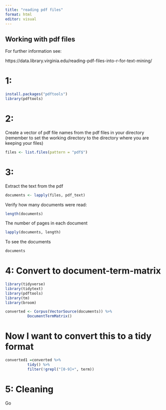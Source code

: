 ```yaml
---
title: "reading pdf files"
format: html
editor: visual
---
```


## Working with pdf files

For further information see:

https://data.library.virginia.edu/reading-pdf-files-into-r-for-text-mining/

# 1:
```r
install.packages("pdftools")
library(pdftools)
```

# 2:
Create a vector of pdf file names from the pdf files in your directory
(remember to set the working directory to the directory where you are keeping your files)

```r
files <- list.files(pattern = "pdf$")
```

# 3:
Extract the text from the pdf

```r
documents <- lapply(files, pdf_text)

```

Verify 
how many documents were read:

```r
length(documents)
```

The number of pages in each document
```r
lapply(documents, length) 
```
To see the documents
```r
documents
```


# 4: Convert to document-term-matrix

```r
library(tidyverse)
library(tidytext)
library(pdftools)
library(tm)
library(broom)

converted <- Corpus(VectorSource(documents)) %>%
          DocumentTermMatrix()
```

# Now I want to convert this to a tidy format

```r
converted1 =converted %>%
          tidy() %>%
          filter(!grepl("[0-9]+", term))
```          
          

# 5: Cleaning

Go 

